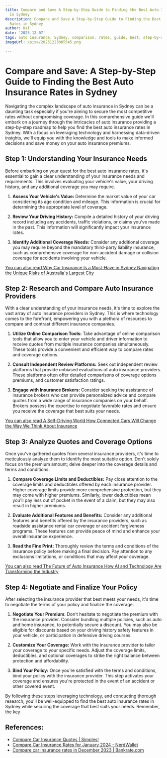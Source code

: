 ```yaml
---
title: Compare and Save A Step-by-Step Guide to Finding the Best Auto Insurance Rates
  in Sydney
description: Compare and Save A Step-by-Step Guide to Finding the Best Auto Insurance
  Rates in Sydney
author: Usf
date: '2023-12-07'
tags: auto insurance, Sydney, comparison, rates, guide, best, step-by-step
imageUrl: /pixa/20231223065545.png

---
```

# Compare and Save: A  Step-by-Step Guide to Finding the Best  Auto Insurance Rates  in Sydney

Navigating the complex landscape of auto insurance  in Sydney can be a daunting task especially if you're aiming to  secure the most competitive rates without compromising coverage. In this comprehensive guide we'll embark on a journey through the intricacies of auto insurance providing a step-by-step roadmap to help you find the best auto insurance rates in Sydney. With  a focus on leveraging technology and harnessing data-driven insights, we'll  equip you with the knowledge and tools to make  informed decisions and save money on your auto insurance premiums.

##  Step 1: Understanding Your Insurance Needs

Before embarking on  your quest for the best auto insurance rates, it's essential to gain a clear understanding  of your insurance needs and requirements. This involves evaluating your vehicle's value, your driving  history,  and any additional coverage you may  require.

1. **Assess Your Vehicle's Value:** Determine the market value of your car considering its age condition and mileage. This information is crucial for determining the appropriate level  of coverage.


2. **Review Your Driving History:** Compile a detailed history  of your driving record including any  accidents, traffic violations, or claims you've made in the past. This information will significantly impact your insurance rates.


3. **Identify Additional Coverage Needs:** Consider any additional coverage you may require beyond the mandatory  third-party liability insurance, such as comprehensive coverage for non-accident damage  or collision coverage for accidents involving your  vehicle.

[You can also read Why Car Insurance Is a Must-Have in  Sydney Navigating the Unique Risks of Australia's Largest City](Why%20Car%20Insurance%20Is%20a%20Must-Have%20in%20Sydney%20Navigating%20the%20Unique%20Risks%20of%20Australia%27s%20Largest%20City)


## Step 2:  Research and  Compare Auto Insurance Providers

With a clear understanding of your insurance needs, it's time to explore the vast array of auto insurance providers in Sydney. This is where technology comes to the forefront, empowering you with a plethora of resources to compare and contrast different insurance  companies.

1. **Utilize Online Comparison Tools:**  Take  advantage of online comparison tools that allow you  to enter  your vehicle and driver information  to receive quotes from  multiple insurance companies simultaneously. These tools provide a convenient and efficient way  to compare rates and coverage  options.


2. **Consult Independent Review Platforms:** Seek out independent review platforms that provide unbiased  evaluations of auto insurance providers. These platforms often offer detailed comparisons of coverage options  premiums,  and customer satisfaction ratings.


3. **Engage  with Insurance  Brokers:** Consider seeking the assistance of  insurance brokers who can  provide personalized advice and compare quotes from a wide range of insurance companies on  your behalf. Brokers possess the expertise to negotiate favorable rates and ensure you receive the coverage that best  suits your needs.

[You can  also read A Self-Driving World How Connected Cars Will Change the Way We Think  About Insurance](A%20Self-Driving%20World%20How%20Connected%20Cars%20Will%20Change%20the%20Way%20We%20Think%20About%20Insurance)


## Step 3: Analyze Quotes and Coverage Options

Once  you've gathered quotes from several insurance providers, it's time to meticulously analyze them to  identify  the most suitable option. Don't solely focus on the premium amount;  delve deeper into the  coverage details and terms and conditions.

1. **Compare Coverage Limits  and  Deductibles:**  Pay close attention to the coverage limits and deductibles offered by each insurance provider. Higher coverage limits provide more comprehensive protection, but they may come  with higher premiums. Similarly, lower deductibles mean you'll  pay less out of pocket in the event of a claim, but they may also result in higher premiums.


2. **Evaluate Additional Features and Benefits:** Consider any additional  features and benefits offered by the insurance providers, such as roadside assistance rental car coverage or accident forgiveness programs. These features can provide peace of mind and enhance your  overall insurance  experience.


3.  **Read the Fine Print:** Thoroughly review the terms and conditions of  the insurance policy before making a final  decision. Pay  attention to any exclusions limitations, or conditions that may affect your coverage.

[You  can also read The Future of Auto Insurance How AI and Technology Are Transforming the Industry](The%20Future%20of%20Auto%20Insurance%20How%20AI%20and%20Technology%20Are%20Transforming%20the%20Industry)


## Step 4: Negotiate and Finalize Your Policy

After selecting  the insurance provider that best meets your needs, it's time to negotiate the terms of your policy and finalize the coverage.

1. **Negotiate  Your Premium:** Don't hesitate to negotiate the premium with the insurance provider. Consider bundling  multiple  policies, such as auto and home insurance,  to potentially secure a discount. You may also be eligible for discounts based on your driving history safety features in your vehicle,  or participation in defensive driving courses.


2. **Customize  Your Coverage:** Work with the insurance provider to tailor  your coverage to your specific needs. Adjust the coverage limits, deductibles, and optional  coverages to strike  the right balance  between protection and affordability.


3. **Bind Your Policy:** Once you're satisfied with the terms and conditions, bind your policy with  the insurance provider. This step activates your coverage and ensures you're protected  in the event of an accident or other covered  event.

By following these steps leveraging technology, and conducting thorough research, you'll be  well-equipped to find the best auto insurance rates  in Sydney while securing the coverage  that best  suits  your  needs. Remember, the key

## References:
- [Compare Car Insurance Quotes | Simples!](https://www.comparethemarket.com.au/car-insurance/)
- [Compare Car Insurance Rates for January 2024 - NerdWallet](https://www.nerdwallet.com/a/insurance/car-insurance)
- [Compare car insurance rates in December 2023 | Bankrate.com](https://www.bankrate.com/insurance/car/rates/)
